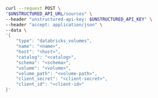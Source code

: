 ```bash REST (Create)
curl --request POST \
"$UNSTRUCTURED_API_URL/sources" \
--header "unstructured-api-key: $UNSTRUCTURED_API_KEY" \
--header "accept: application/json" \
--data \
'{
    "type": "databricks_volumes",
    "name": "<name>",
    "host": "<host>",
    "catalog": "<catalog>",
    "schema": "<schema>",
    "volume": "<volume>",
    "volume_path": "<volume-path>",
    "client_secret": "<client-secret>",
    "client_id": "<client-id>"
}'
```